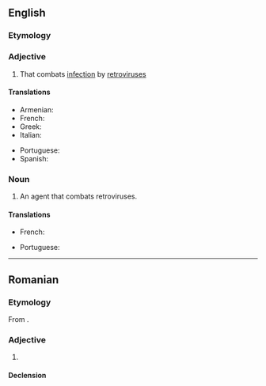 {{also|antirétroviral}}

==English==

===Etymology===
{{prefix|en|anti|retroviral}}

===Adjective===
{{en-adj}}

# {{lb|en|pharmaceutical effect}} That combats [[infection]] by [[retrovirus]]es

====Translations====
{{trans-top|fighting retrovirus}}
* Armenian: {{t|hy|հակառետրովիրուսային|sc=Armn}}
* French: {{t+|fr|antirétroviral}}
* Greek: {{t+|el|αντιρετροϊκός}}
* Italian: {{t|it|retrovirale}}
{{trans-mid}}
* Portuguese: {{t|pt|antirretroviral}}
* Spanish: {{t|es|antirretroviral}}
{{trans-bottom}}

===Noun===
{{en-noun}}

# {{lb|en|medicine|pharmacology}} An agent that combats retroviruses.

====Translations====
{{trans-top|agent fighting retroviruses}}
* French: {{t+|fr|rétroviral|m}}
{{trans-mid}}
* Portuguese: {{t|pt|antirretroviral|m}}
{{trans-bottom}}

----

==Romanian==

===Etymology===
From {{bor|ro|fr|antirétroviral}}.

===Adjective===
{{ro-adj}}

# {{l|ro|antiretroviral}}

====Declension====
{{ro-decl-adj}}
